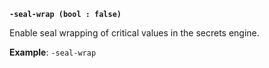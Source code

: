 <a id="secrets-flag-seal-wrap" />

**`-seal-wrap (bool : false)`**

Enable seal wrapping of critical values in the secrets engine.

**Example**: `-seal-wrap`
